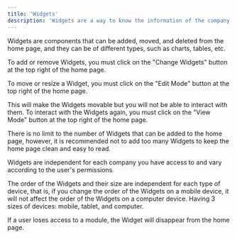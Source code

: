 ```yaml
---
title: 'Widgets'
description: 'Widgets are a way to know the information of the company quickly.'
---
```


Widgets are components that can be added, moved, and deleted from the home page, and they can be of different types, such as charts, tables, etc.

To add or remove Widgets, you must click on the "Change Widgets" button at the top right of the home page.

To move or resize a Widget, you must click on the "Edit Mode" button at the top right of the home page.

This will make the Widgets movable but you will not be able to interact with them. To interact with the Widgets again, you must click on the "View Mode" button at the top right of the home page.

There is no limit to the number of Widgets that can be added to the home page, however, it is recommended not to add too many Widgets to keep the home page clean and easy to read.

Widgets are independent for each company you have access to and vary according to the user's permissions.

The order of the Widgets and their size are independent for each type of device, that is, if you change the order of the Widgets on a mobile device, it will not affect the order of the Widgets on a computer device. Having 3 sizes of devices: mobile, tablet, and computer.

If a user loses access to a module, the Widget will disappear from the home page.